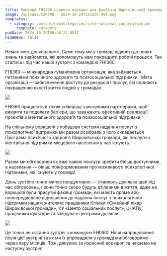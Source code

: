```yaml
---
title: Команда FHI360 провела воркшоп для фахівців Широківської громади
image: /uploads/СайтФБ - 2024-10-24T123256.954.png
templates:
  - category: content/newsCategories/international_cooperation.md
    _template: category
pubDate: 2024-10-24T09:46:22.053Z
hideNews: false
---
```


Немає меж досконалості. Саме тому ми у громаді відкриті до нових знань та знайомств, які допоможуть нам покращити робочі процеси. Так сталось і під час нашої зустрічі з командою FHI360.

FHI360 — міжнародна гуманітарна організація, яка займається питаннями психічного здоров'я та психосоціальної підтримки.  Мета організації — забезпечення доступу до ресурсів і послуг, які сприяють покращенню якості життя людей у громадах. 

![](</uploads/СайтФБ - 2024-10-24T124026.828.png>)

FHI360 працюють в тісній співпраці з місцевими партнерами, щоб виявити та подолати бар'єри, що заважають ефективній реалізації проєктів з ментального здоров'я та психосоціальної підтримки.

На спільному воркшопі з побудови системи надання послуг з психологічної підтримки ми разом розібрали з чого складається Програма психічного здоров’я Широківської громади, які послуги з ментальної підтримки місцевого населення у нас існують.

![](</uploads/СайтФБ - 2024-10-24T124037.499.png>)

Разом ми обговорили як вже наявні послуги зробити більш доступними, а населення — більш поінформованим про можливості психологічної підтримки, які існують у громаді.

День зустрічі точно минув продуктивно — з’явилось декілька ідей під час обговорень, і вони точно скоро будуть втіленими в життя, адже на воркшопі були присутні фахівці громади, які мають пряме або опосередковане відношення до надання послуг з психологічної підтримки нашим жителям: працівники Клініки «Сімейний лікар Широківської громади», КУ «Центр соціальних послуг», ЦНАПу, працівники культури та завідувачі центрами дозвілля.

![](</uploads/СайтФБ - 2024-10-24T124049.755.png>)

Це точно не остання зустріч з командою FHI360. Наші напрацювання після цієї зустрічі та як ми їх впровадили у громаді ми обговоримо через пару місяців. Тож, дякуємо за корисний воркшоп та чекаємо на наступну зустріч!





